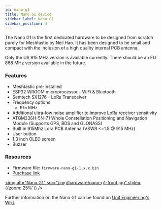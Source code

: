 ```yaml
---
id: nano-g1
title: Nano G1 device
sidebar_label: Nano G1
sidebar_position: 4
---
```


The Nano G1 is the first dedicated hardware to be designed from scratch purely for Meshtastic by Neil Hao. It has been designed to be small and compact with the inclusion of a high quality internal PCB antenna.

Only the US 915 MHz version is available currently. There should be an EU 868 MHz version available in the future.

### Features

- Meshtastic pre-installed
- ESP32 WROOM microprocessor - WiFi & Bluetooth
- Semtech SX1276 - LoRa Transceiver
- Frequency options:
  - 915 MHz
- Additional ultra-low noise amplifier to improve LoRa receiver sensitivity
- ATGM336H-5N-71 Whole Constellation Positioning and Navigation Module (Supports GPS, BDS and GLONASS)
- Built in 915Mhz Lora PCB Antenna (VSWR <=1.5 @ 915 MHz)
- User button
- 1.3 inch OLED screen
- Buzzer

### Resources

- Firmware file: `firmware-nano-g1-1.x.x.bin`
- [Purchase link](https://www.tindie.com/products/neilhao/meshtastic-mesh-device-nano-edition/)

[<img alt="Nano G1" src="/img/hardware/nano-g1-front.jpg" style={{zoom:'25%'}} />](/img/hardware/nano-g1-front.jpg)

Further information on the Nano G1 can be found on [Unit Engineering's Wiki](https://uniteng.com/wiki/doku.php?id=meshtastic:nano).
